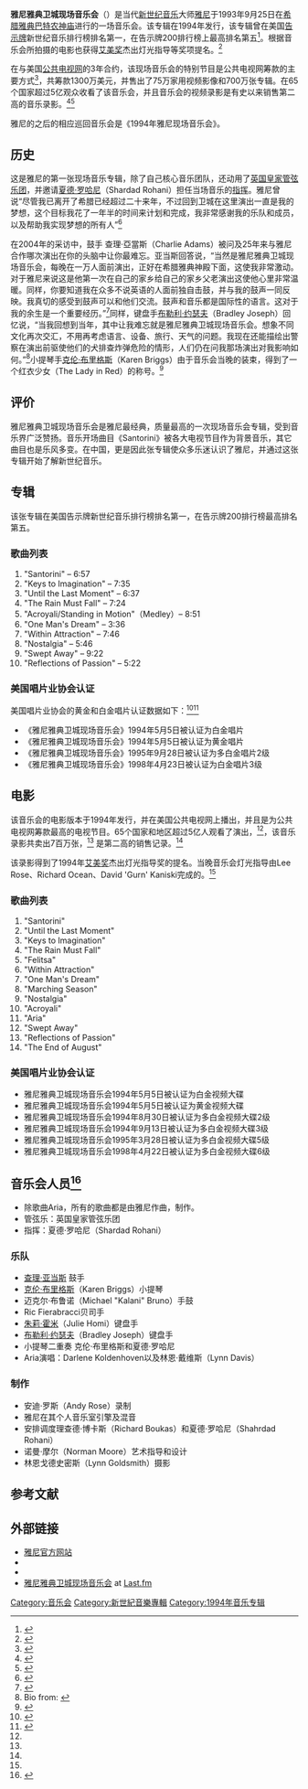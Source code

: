 {{Infobox album
| name       = 雅尼雅典卫城现场音乐会
| type       = 現場
| longtype   = 以及音乐会电影
| artist     = [[雅尼|雅尼]]
| cover      = yannilata.jpg
<!-- 未知參數 | background = lightsteelblue -->
| released   = 1994年3月1日
| genre      = [[器乐|当代器乐]]<br />[[新世纪音乐|新世纪音乐]]
| length     = 69:16
| label      = 个人音乐室
| producer   = [[雅尼|雅尼]]
| reviews    = [http://www.allmusic.com/album/live-at-the-acropolis-r199824 Allmusic] {{Rating|4.5|5}}
<br />[http://www.allmovie.com/cg/avg.dll?p=avg&sql=1:184730~T0 Allmovie]
| prev_title = In My Time
| prev_year  = 1993
| next_title = Tribute
| next_year  = 1997
}}
'''雅尼雅典卫城现场音乐会'''（'''{{lang-en|Yanni Live at the Acropolis}}'''）是当代[[新世纪音乐|新世纪音乐]]大师[[雅尼|雅尼]]于1993年9月25日在[[希腊|希腊]][[雅典|雅典]][[巴特农神庙|巴特农神庙]]进行的一场音乐会。该专辑在1994年发行，该专辑曾在美国[[告示牌|告示牌]]新世纪音乐排行榜排名第一，在告示牌200排行榜上最高排名第五<ref name="chart">{{cite web|url=http://www.allmusic.com/album/live-at-the-acropolis-r199824|title=Chart history for ''Yanni Live at the Acropolis''|publisher=Allmusic|accessdate=2007-08-31|format=|work=|archive-date=2012-04-11|archive-url=https://web.archive.org/web/20120411103430/http://allmusic.com/album/live-at-the-acropolis-r199824|dead-url=no}}</ref>。根据音乐会所拍摄的电影也获得[[艾美奖|艾美奖]]杰出灯光指导等奖项提名。<ref name="Emmy">{{cite web|url=http://www.imdb.com/title/tt0304956/awards|title=Imdb Emmy Award listing|publisher=imdb.com|accessdate=2007-09-10|format=|work=|archive-date=2016-03-10|archive-url=https://web.archive.org/web/20160310005324/http://www.imdb.com/title/tt0304956/awards|dead-url=no}}</ref> 

在与美国[[公共广播电视公司|公共电视网]]的3年合约，该现场音乐会的特别节目是公共电视网筹款的主要方式<ref name="windham">{{cite web|url=http://www.windham.com/artists/artist.jsp?id=111433#bio|title=Windham Hill|publisher=Windham.com|accessdate=2007-01-01|format=|work=|deadurl=yes|archiveurl=https://web.archive.org/web/20050319060956/http://www.windham.com/artists/artist.jsp?id=111433#bio|archivedate=2005-03-19}}</ref>，共筹款1300万美元，并售出了75万家用视频影像和700万张专辑。在65个国家超过5亿观众收看了该音乐会，并且音乐会的视频录影是有史以来销售第二高的音乐录影。<ref name="highlights">{{cite web |url= http://www.yanni.com/presskit/yannicareerhighlights.pdf |title= Yanni Career Highlights |publisher= Yanni.com |accessdate= 2006-12-21 |format= PDF |work=  |deadurl= yes |archiveurl= https://web.archive.org/web/20080228203140/http://www.yanni.com/presskit/yannicareerhighlights.pdf |archivedate= 2008-02-28 }}</ref><ref name="bio">{{cite web|url=http://www.yanni.com/biography.asp|title=Official biography|publisher=Yanni.com|accessdate=2006-12-21|format=|work=|deadurl=yes|archiveurl=https://web.archive.org/web/20071022051113/http://www.yanni.com/biography.asp|archivedate=2007-10-22}}</ref>

雅尼的之后的相应巡回音乐会是《1994年雅尼现场音乐会》。

==历史==
这是雅尼的第一张现场音乐专辑，除了自己核心音乐团队，还动用了[[英国皇家管弦乐团|英国皇家管弦乐团]]，并邀请[[夏德·罗哈尼|夏德·罗哈尼]]（Shardad Rohani）担任当场音乐的[[指挥|指挥]]。雅尼曾说“尽管我已离开了希腊已经超过二十来年，不过回到卫城在这里演出一直是我的梦想，这个目标我花了一年半的时间来计划和完成，我非常感谢我的乐队和成员，以及帮助我实现梦想的所有人”<ref name="AlbumNotesLATA">{{cite AV media notes|title=Live at the Acropolis|others=Yanni|year=1994|type=CD liner notes|publisher=Private Music|id=010058-21222-5}}</ref>

在2004年的采访中，鼓手 查理·亞當斯（Charlie Adams）被问及25年来与雅尼合作哪次演出在你的头脑中让你最难忘。亚当斯回答说，“当然是雅尼雅典卫城现场音乐会，每晚在一万人面前演出，正好在希腊雅典神殿下面，这使我非常激动。对于雅尼来说这是他第一次在自己的家乡给自己的家乡父老演出这使他心里非常温暖。同样，你要知道我在众多不说英语的人面前独自击鼓，并与我的鼓声一同反映。我真切的感受到鼓声可以和他们交流。鼓声和音乐都是国际性的语言。这对于我的余生是一个重要经历。”<ref name="CAInterview">{{cite web|url=http://www.chipritter.com/DV/charlieadamsview.htm|title=2004 Interview with Charlie Adams|publisher=chipritter.com|accessdate=2007-08-17|deadurl=yes|archiveurl=https://web.archive.org/web/20110726211039/http://www.chipritter.com/DV/charlieadamsview.htm|archivedate=2011-07-26}}</ref>同样，键盘手[[布勒利·约瑟夫|布勒利·约瑟夫]]（Bradley Joseph）回忆说，“当我回想到当年，其中让我难忘就是雅尼雅典卫城现场音乐会。想象不同文化再次交汇，不用再考虑语言、设备、旅行、天气的问题。我现在还能描绘出警察在演出前驱使他们的犬排查炸弹危险的情形，人们仍在问我那场演出对我影响如何。”<ref name="SJSheet">Bio from:  {{cite book|last = Joseph|first=Bradley|title=Solo Journey Intermediate Piano Book|publisher = Bradley Joseph Publishing|year=2000}}</ref>小提琴手[[克伦·布里格斯|克伦·布里格斯]]（Karen Briggs）由于音乐会当晚的装束，得到了一个红衣少女（The Lady in Red）的称号。<ref name="karen">{{cite web|url=http://www.npr.org/programs/jazzset/shows/mlw_festival.html|title=Karen Briggs bio at NPR|publisher=npr.org|accessdate=2007-08-17|archive-date=2016-03-03|archive-url=https://web.archive.org/web/20160303210543/http://www.npr.org/programs/jazzset/shows/mlw_festival.html|dead-url=no}}</ref>

==评价==
雅尼雅典卫城现场音乐会是雅尼最经典，质量最高的一次现场音乐会专辑，受到音乐界广泛赞扬。音乐开场曲目《Santorini》被各大电视节目作为背景音乐，其它曲目也是乐风多变。在中国，更是因此张专辑使众多乐迷认识了雅尼，并通过这张专辑开始了解新世纪音乐。

==专辑==
该张专辑在美国告示牌新世纪音乐排行榜排名第一，在告示牌200排行榜最高排名第五。

===歌曲列表===
#"Santorini" – 6:57 
#"Keys to Imagination" –  7:35 
#"Until the Last Moment" –  6:37 
#"The Rain Must Fall" –  7:24 
#"Acroyali/Standing in Motion"（Medley）–  8:51 
#"One Man's Dream" – 3:36 
#"Within Attraction" – 7:46 
#"Nostalgia" – 5:46 
#"Swept Away" – 9:22 
#"Reflections of Passion" –  5:22

===美国唱片业协会认证===
美国唱片业协会的黄金和白金唱片认证数据如下：<ref name="RIAA">{{cite web|url=http://www.riaa.com/goldandplatinumdata.php?table=SEARCH|title=Recording Industry Association of America (RIAA) Gold and Platinum searchable database|publisher=RIAA.com|accessdate=2007-01-01|format=|work=|archive-date=2007-06-26|archive-url=https://web.archive.org/web/20070626050454/http://www.riaa.com/goldandplatinumdata.php?table=SEARCH|dead-url=no}}</ref><ref>{{cite web|url=http://www.riaa.com/newsitem.php?news_year_filter=&resultpage=127&id=7AFC8C5E-4573-621D-D8CD-354D76ABE8E7|title=RIAA News Room May 1, 1998 ''Yanni's "Live At The Acropolis" album hit the four million mark while the video on Private Music was awarded multi-Platinum status at 600,000 units''|publisher=RIAA.com|accessdate=2007-08-09|format=|work=|deadurl=yes|archiveurl=https://web.archive.org/web/20070930201225/http://www.riaa.com/newsitem.php?news_year_filter=&resultpage=127&id=7AFC8C5E-4573-621D-D8CD-354D76ABE8E7|archivedate=2007-09-30}}</ref> 

*《雅尼雅典卫城现场音乐会》1994年5月5日被认证为白金唱片
*《雅尼雅典卫城现场音乐会》1994年5月5日被认证为黄金唱片
*《雅尼雅典卫城现场音乐会》1995年9月28日被认证为多白金唱片2级
*《雅尼雅典卫城现场音乐会》1998年4月23日被认证为白金唱片3级

==电影==
该音乐会的电影版本于1994年发行，并在美国公共电视网上播出，并且是为公共电视网筹款最高的电视节目。65个国家和地区超过5亿人观看了演出，<ref name="windham"/>，该音乐录影共卖出7百万张，<ref name="bio"/> 
是第二高的销售记录。<ref name="highlights"/>

该录影得到了1994年[[艾美奖|艾美奖]]杰出灯光指导奖的提名。当晚音乐会灯光指导由Lee Rose、Richard Ocean、David 'Gurn' Kaniski完成的。<ref name="Emmy"/>

===歌曲列表===
#"Santorini"
#"Until the Last Moment" 
#"Keys to Imagination"
#"The Rain Must Fall"
#"Felitsa" 
#"Within Attraction"
#"One Man's Dream"
#"Marching Season"
#"Nostalgia"   
#"Acroyali"
#"Aria"
#"Swept Away" 
#"Reflections of Passion"
#"The End of August"

===美国唱片业协会认证===
*雅尼雅典卫城现场音乐会1994年5月5日被认证为白金视频大碟
*雅尼雅典卫城现场音乐会1994年5月5日被认证为黄金视频大碟
*雅尼雅典卫城现场音乐会1994年8月30日被认证为多白金视频大碟2级
*雅尼雅典卫城现场音乐会1994年9月13日被认证为多白金视频大碟3级
*雅尼雅典卫城现场音乐会1995年3月28日被认证为多白金视频大碟5级
*雅尼雅典卫城现场音乐会1998年4月22日被认证为多白金视频大碟6级

==音乐会人员<ref>{{cite book |title=Yanni Live, The Symphony Concerts 1994 - Official concert program |year=1994}}</ref>==

*除歌曲Aria，所有的歌曲都是由雅尼作曲，制作。
*管弦乐：英国皇家管弦乐团
*指挥：夏德·罗哈尼（Shardad Rohani）

===乐队===
*[[查理·亚当斯|查理·亚当斯]] 鼓手
*[[克伦·布里格斯|克伦·布里格斯]]（Karen Briggs）小提琴
*迈克尔·布鲁诺（Michael "Kalani" Bruno）手鼓
*Ric Fierabracci贝司手
*[[朱莉·霍米|朱莉·霍米]]（Julie Homi）键盘手
*[[布勒利·约瑟夫|布勒利·约瑟夫]]（Bradley Joseph）键盘手
*小提琴二重奏  克伦·布里格斯和夏德·罗哈尼
*Aria演唱：Darlene Koldenhoven以及林恩·戴维斯（Lynn Davis）

===制作===
*安迪·罗斯（Andy Rose）录制
*雅尼在其个人音乐室引擎及混音
*安排调度理查德·博卡斯（Richard Boukas）和夏德·罗哈尼（Shahrdad Rohani）
*诺曼·摩尔（Norman Moore）艺术指导和设计
*林恩戈德史密斯（Lynn Goldsmith）摄影

== 参考文献 ==
{{reflist|30em}}

== 外部链接 ==
* [http://www.yanni.com/ 雅尼官方网站] {{Wayback|url=http://www.yanni.com/ |date=20050626030826 }}
* {{allmusicguide | id = 10:dyqvad6kt8wo | label = 雅尼雅典卫城现场音乐会}}
* {{imdb title | id=0304956 | title=雅尼雅典卫城现场音乐会}}
* [http://www.last.fm/music/Yanni/Live+at+the+Acropolis 雅尼雅典卫城现场音乐会] {{Wayback|url=http://www.last.fm/music/Yanni/Live+at+the+Acropolis |date=20160508015434 }} at [[Last.fm|Last.fm]]

[[Category:音乐会|Category:音乐会]]
[[Category:新世紀音樂專輯|Category:新世紀音樂專輯]]
[[Category:1994年音乐专辑|Category:1994年音乐专辑]]
